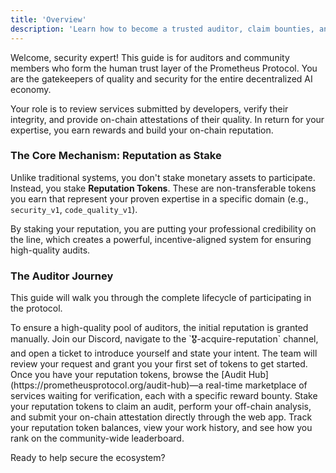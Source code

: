 ```yaml
---
title: 'Overview'
description: 'Learn how to become a trusted auditor, claim bounties, and help secure the Prometheus ecosystem.'
---
```


Welcome, security expert! This guide is for auditors and community members who form the human trust layer of the Prometheus Protocol. You are the gatekeepers of quality and security for the entire decentralized AI economy.

Your role is to review services submitted by developers, verify their integrity, and provide on-chain attestations of their quality. In return for your expertise, you earn rewards and build your on-chain reputation.

### The Core Mechanism: Reputation as Stake

Unlike traditional systems, you don't stake monetary assets to participate. Instead, you stake **Reputation Tokens**. These are non-transferable tokens you earn that represent your proven expertise in a specific domain (e.g., `security_v1`, `code_quality_v1`).

By staking your reputation, you are putting your professional credibility on the line, which creates a powerful, incentive-aligned system for ensuring high-quality audits.

### The Auditor Journey

This guide will walk you through the complete lifecycle of participating in the protocol.

<Steps>
  <Step title="Acquiring Reputation">
    To ensure a high-quality pool of auditors, the initial reputation is granted
    manually. Join our Discord, navigate to the `🎖️-acquire-reputation` channel,
    and open a ticket to introduce yourself and state your intent. The team will
    review your request and grant you your first set of tokens to get started.
  </Step>
  <Step title="Finding Audits">
    Once you have your reputation tokens, browse the [Audit
    Hub](https://prometheusprotocol.org/audit-hub)—a real-time marketplace of
    services waiting for verification, each with a specific reward bounty.
  </Step>
  <Step title="Claiming & Performing Audits">
    Stake your reputation tokens to claim an audit, perform your off-chain
    analysis, and submit your on-chain attestation directly through the web app.
  </Step>
  <Step title="Managing Your Profile & Reputation">
    Track your reputation token balances, view your work history, and see how
    you rank on the community-wide leaderboard.
  </Step>
</Steps>

Ready to help secure the ecosystem?
